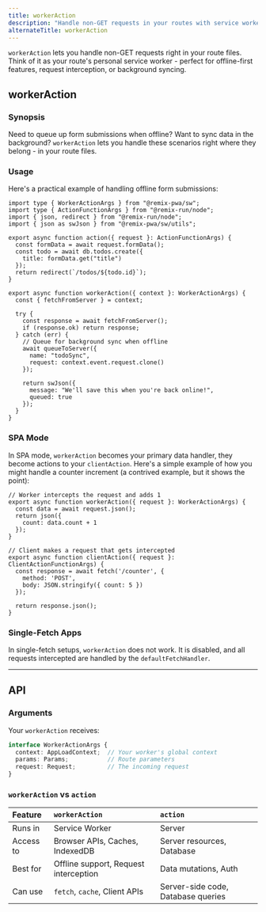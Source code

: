 ```yaml
---
title: workerAction
description: "Handle non-GET requests in your routes with service worker capabilities."
alternateTitle: workerAction
---
```


`workerAction` lets you handle non-GET requests right in your route files. Think of it as your route's personal service worker - perfect for offline-first features, request interception, or background syncing.

## workerAction

### Synopsis

Need to queue up form submissions when offline? Want to sync data in the background? `workerAction` lets you handle these scenarios right where they belong - in your route files.

### Usage

Here's a practical example of handling offline form submissions:

```tsx {{filename:'app/routes/todos.tsx'}}
import type { WorkerActionArgs } from "@remix-pwa/sw";
import type { ActionFunctionArgs } from "@remix-run/node";
import { json, redirect } from "@remix-run/node";
import { json as swJson } from "@remix-pwa/sw/utils";

export async function action({ request }: ActionFunctionArgs) {
  const formData = await request.formData();
  const todo = await db.todos.create({
    title: formData.get("title")
  });
  return redirect(`/todos/${todo.id}`);
}

export async function workerAction({ context }: WorkerActionArgs) {
  const { fetchFromServer } = context;

  try {
    const response = await fetchFromServer();
    if (response.ok) return response;
  } catch (err) {
    // Queue for background sync when offline
    await queueToServer({
      name: "todoSync",
      request: context.event.request.clone()
    });

    return swJson({ 
      message: "We'll save this when you're back online!",
      queued: true 
    });
  }
}
```

### SPA Mode

In SPA mode, `workerAction` becomes your primary data handler, they become actions to your `clientAction`. Here's a simple example of how you might handle a counter increment (a contrived example, but it shows the point):

```tsx {{filename:'app/routes/counter.tsx'}}
// Worker intercepts the request and adds 1
export async function workerAction({ request }: WorkerActionArgs) {
  const data = await request.json();
  return json({ 
    count: data.count + 1 
  });
}

// Client makes a request that gets intercepted
export async function clientAction({ request }: ClientActionFunctionArgs) {
  const response = await fetch('/counter', {
    method: 'POST',
    body: JSON.stringify({ count: 5 })
  });
  
  return response.json();
}
```

### Single-Fetch Apps

In single-fetch setups, `workerAction` does not work. It is disabled, and all requests intercepted are handled by the `defaultFetchHandler`.

---

## API

### Arguments

Your `workerAction` receives:

```ts
interface WorkerActionArgs {
  context: AppLoadContext;  // Your worker's global context
  params: Params;           // Route parameters
  request: Request;         // The incoming request
}
```

### `workerAction` vs `action`

| Feature | `workerAction` | `action` |
|:--------|:---------------|:---------|
| Runs in | Service Worker | Server |
| Access to | Browser APIs, Caches, IndexedDB | Server resources, Database |
| Best for | Offline support, Request interception | Data mutations, Auth |
| Can use | `fetch`, `cache`, Client APIs | Server-side code, Database queries |
